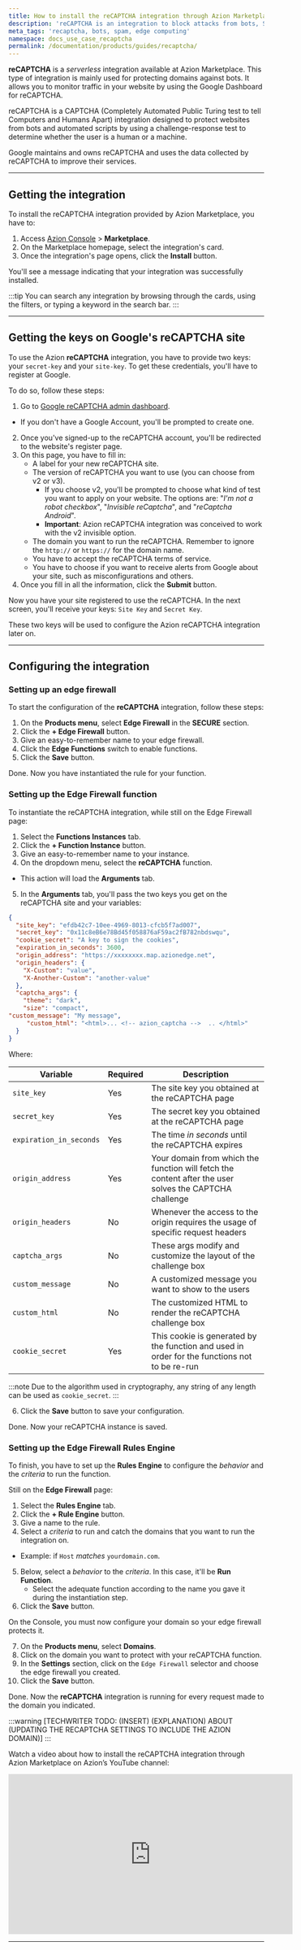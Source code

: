 ```yaml
---
title: How to install the reCAPTCHA integration through Azion Marketplace
description: 'reCAPTCHA is an integration to block attacks from bots, SPAM and others.'
meta_tags: 'recaptcha, bots, spam, edge computing'
namespace: docs_use_case_recaptcha
permalink: /documentation/products/guides/recaptcha/
---
```



**reCAPTCHA** is a *serverless* integration available at Azion Marketplace. This type of integration is mainly used for protecting domains against bots. It allows you to monitor traffic in your website by using the Google Dashboard for reCAPTCHA.

reCAPTCHA is a CAPTCHA (Completely Automated Public Turing test to tell Computers and Humans Apart) integration designed to protect websites from bots and automated scripts by using a challenge-response test to determine whether the user is a human or a machine.

Google maintains and owns reCAPTCHA and uses the data collected by reCAPTCHA to improve their services.

---

## Getting the integration

To install the reCAPTCHA integration provided by Azion Marketplace, you have to:

1. Access [Azion Console](/en/documentation/products/guides/how-to-access-azion-console/) > **Marketplace**.
2. On the Marketplace homepage, select the integration's card.
3. Once the integration's page opens, click the **Install** button.

You'll see a message indicating that your integration was successfully installed.

:::tip
You can search any integration by browsing through the cards, using the filters, or typing a keyword in the search bar.
:::

---

## Getting the keys on Google's reCAPTCHA site

To use the Azion **reCAPTCHA** integration, you have to provide two keys: your `secret-key` and your `site-key`. To get these credentials, you'll have to register at Google. 

To do so, follow these steps:

1. Go to [Google reCAPTCHA admin dashboard](https://developers.google.com/recaptcha).
 - If you don't have a Google Account, you'll be prompted to create one.
2. Once you've signed-up to the reCAPTCHA account, you'll be redirected to the website's register page.
3. On this page, you have to fill in:
    - A label for your new reCAPTCHA site.
    - The version of reCAPTCHA you want to use (you can choose from v2 or v3).
        - If you choose v2, you'll be prompted to choose what kind of test you want to apply on your website. The options are: "*I'm not a robot checkbox*", "*Invisible reCaptcha*", and "*reCaptcha Android*".
        - **Important**: Azion reCAPTCHA integration was conceived to work with the v2 invisible option.
    - The domain you want to run the reCAPTCHA. Remember to ignore the `http://` or `https://` for the domain name.
    - You have to accept the reCAPTCHA terms of service.
    - You have to choose if you want to receive alerts from Google about your site, such as misconfigurations and others.
4. Once you fill in all the information, click the **Submit** button.

Now you have your site registered to use the reCAPTCHA. In the next screen, you'll receive your keys: `Site Key` and `Secret Key`.

These two keys will be used to configure the Azion reCAPTCHA integration later on.

---

## Configuring the integration

### Setting up an edge firewall

To start the configuration of the **reCAPTCHA** integration, follow these steps:

1. On the **Products menu**, select **Edge Firewall** in the **SECURE** section.
2. Click the **+ Edge Firewall** button.
3. Give an easy-to-remember name to your edge firewall.
4. Click the **Edge Functions** switch to enable functions.
5. Click the **Save** button.

Done. Now you have instantiated the rule for your function.

### Setting up the Edge Firewall function

To instantiate the reCAPTCHA integration, while still on the Edge Firewall page:

1. Select the **Functions Instances** tab.
2. Click the **+ Function Instance** button.
3. Give an easy-to-remember name to your instance.
4. On the dropdown menu, select the **reCAPTCHA** function.
 - This action will load the **Arguments** tab.
5. In the **Arguments** tab, you'll pass the two keys you get on the reCAPTCHA site and your variables:

```json
{
  "site_key": "efdb42c7-10ee-4969-8013-cfcb5f7ad007",
  "secret_key": "0x11c8eB6e78Bd45f058876aF59ac2fB782nbdswqu",
  "cookie_secret": "A key to sign the cookies",
  "expiration_in_seconds": 3600,
  "origin_address": "https://xxxxxxxx.map.azionedge.net",
  "origin_headers": {
	"X-Custom": "value",
	"X-Another-Custom": "another-value"
  },
  "captcha_args": {
	"theme": "dark",
	"size": "compact",
"custom_message": "My message",
     "custom_html": "<html>... <!-- azion_captcha -->  .. </html>"
  }
}
```

Where:

| Variable | Required | Description |
| ---- | ----- | ----- |
| `site_key` | Yes | The site key you obtained at the reCAPTCHA page |
| `secret_key` | Yes | The secret key you obtained at the reCAPTCHA page |
| `expiration_in_seconds` | Yes | The time *in seconds* until the reCAPTCHA expires |
| `origin_address` | Yes | Your domain from which the function will fetch the content after the user solves the CAPTCHA challenge |
| `origin_headers` | No | Whenever the access to the origin requires the usage of specific request headers |
| `captcha_args` | No | These args modify and customize the layout of the challenge box |
| `custom_message` | No | A customized message you want to show to the users |
| `custom_html` | No | The customized HTML to render the reCAPTCHA challenge box |
| `cookie_secret` | Yes | This cookie is generated by the function and used in order for the functions not to be re-run |

:::note
Due to the algorithm used in cryptography, any string of any length can be used as `cookie_secret`. 
:::

6. Click the **Save** button to save your configuration.

Done. Now your reCAPTCHA instance is saved.

### Setting up the Edge Firewall Rules Engine

To finish, you have to set up the **Rules Engine** to configure the *behavior* and the *criteria* to run the function.

Still on the **Edge Firewall** page:

1. Select the **Rules Engine** tab.
2. Click the **+ Rule Engine** button.
3. Give a name to the rule.
4. Select a *criteria* to run and catch the domains that you want to run the integration on.
  - Example: if `Host` *matches* `yourdomain.com`.
5. Below, select a *behavior* to the *criteria*. In this case, it'll be **Run Function**. 
    - Select the adequate function according to the name you gave it during the instantiation step.
6. Click the **Save** button.

On the Console, you must now configure your domain so your edge firewall protects it.

7. On the **Products menu**, select **Domains**.
8. Click on the domain you want to protect with your reCAPTCHA function.
9. In the **Settings** section, click on the `Edge Firewall` selector and choose the edge firewall you created.
10. Click the **Save** button.

Done. Now the **reCAPTCHA** integration is running for every request made to the domain you indicated.

:::warning
[TECHWRITER TODO: (INSERT) (EXPLANATION) ABOUT (UPDATING THE RECAPTCHA SETTINGS TO INCLUDE THE AZION DOMAIN)]
:::

Watch a video about how to install the reCAPTCHA integration through Azion Marketplace on Azion’s YouTube channel:

<iframe width="560" height="315" src="https://www.youtube.com/embed/X-S1qDdVVbg?si=J7dzeymFxJH0P_Zs" loading="lazy" title="YouTube video player" frameborder="0" allow="accelerometer; autoplay; clipboard-write; encrypted-media; gyroscope; picture-in-picture; web-share" allowfullscreen></iframe>

---